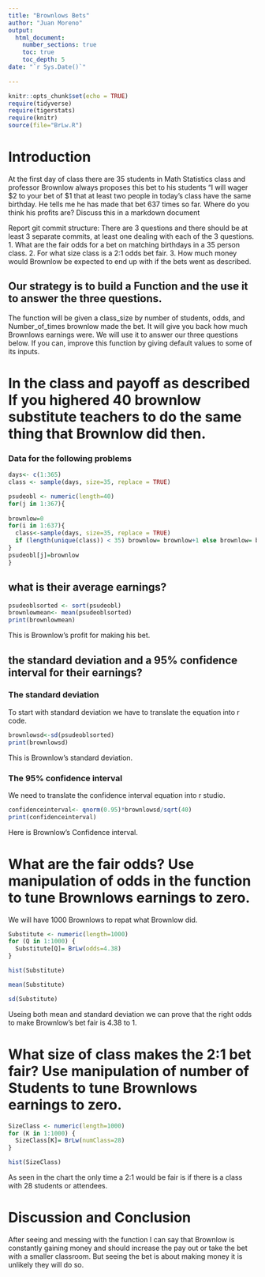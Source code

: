 ```yaml
---
title: "Brownlows Bets"
author: "Juan Moreno"
output: 
  html_document:
    number_sections: true
    toc: true
    toc_depth: 5
date: "`r Sys.Date()`"    
    
---
```

```r
knitr::opts_chunk$set(echo = TRUE)
require(tidyverse)
require(tigerstats)
require(knitr)
source(file="BrLw.R")
```


<!-- We recommend you use git branches -- create a separate branch for each major section i.e. Introduction, Methods, Results, Inferential Results, and Discussion and Conclusions - leave the YAML block untouched until the final merge where you put in your own name !-->

# Introduction

<!--In this section you explain what you are trying to show.  Where did the data come from?  What is the research or other question you are trying to answer?!-->

 At the first day of class there are 35 students in Math Statistics class and professor Brownlow always proposes this bet to his students "I will wager $2 to your bet of $1 that at least two people in today's class have  the same birthday.  He tells me he has made that bet 637 times so far. Where do you think his profits are? Discuss this in a markdown document
 
Report git commit structure:
There are 3 questions and there should be at least 3 separate commits, at least one dealing with each of the 3 questions.
1. What are the fair odds for a bet on matching birthdays in a 35 person class.
2. For what size class is a 2:1 odds bet fair.
3. How much money would Brownlow be expected to end up with if the bets went as described.

## Our strategy is to build a Function and the use it to answer the three questions. 

The function will be given a class_size by number of students, odds, and Number_of_times brownlow made the bet.  It will give you back how much Brownlows earnings were. We will use it to answer our three questions below. If you can, improve this function by giving default values to some of its inputs. 

# In the class and payoff as described  If you highered 40 brownlow substitute teachers to do the same thing that Brownlow did then.

### Data for the following problems
```r
days<- c(1:365)
class <- sample(days, size=35, replace = TRUE)

psudeobl <- numeric(length=40)
for(j in 1:367){
  
brownlow=0
for(i in 1:637){
  class<-sample(days, size=35, replace = TRUE)
  if (length(unique(class)) < 35) brownlow= brownlow+1 else brownlow= brownlow-2
}
psudeobl[j]=brownlow
}
```



## what is their average earnings?
```r
psudeoblsorted <- sort(psudeobl)
brownlowmean<- mean(psudeoblsorted)
print(brownlowmean)
```
This is Brownlow's profit for making his bet.


## the standard deviation and a 95% confidence interval for their earnings?
  
<!--Explain and display your method of coming up with a 95% confidence interval of  professor Brownlows winnings (or losings)-->
### The standard deviation
To start with standard deviation we have to translate the equation into r code.  
```r
brownlowsd<-sd(psudeoblsorted)
print(brownlowsd)
```
This is Brownlow's standard deviation.


### The 95% confidence interval
We need to translate the confidence interval equation into r studio.  
```r
confidenceinterval<- qnorm(0.95)*brownlowsd/sqrt(40)
print(confidenceinterval)
```

Here is Brownlow's Confidence interval.




# What are the fair odds? Use manipulation of odds in the function to tune Brownlows earnings to zero. 

We will have 1000 Brownlows to repat what Brownlow did.
```r
Substitute <- numeric(length=1000)
for (Q in 1:1000) {
  Substitute[Q]= BrLw(odds=4.38)
}

hist(Substitute)
```




```r
mean(Substitute)
```

```r
sd(Substitute)
```
Useing both mean and standard deviation we can prove that the right odds to make Brownlow's bet fair is 4.38 to 1.  
<!--Decide on your methods:  In this section explain the approach you will take to attack the issue --- how will you decide on a likely estimate of professor Brownlow's earnings or losses after 637 bets. Also explain how you construct a 95% confidence interval about your estimate of his winnings !-->




# What size of class makes the 2:1 bet fair?  Use manipulation of number of Students to tune Brownlows earnings to zero.

<!--Explain and display the results of your method of coming up with the estimate of professor Brownlows betting profits!-->

```r
SizeClass <- numeric(length=1000)
for (K in 1:1000) {
  SizeClass[K]= BrLw(numClass=28)
}

hist(SizeClass)
```

As seen in the chart the only time a 2:1 would be fair is if there is a class with 28 students or attendees.    





# Discussion and Conclusion

<!--Discussion and conclusion here.  If professor Brownlow is consistantly making or losing money how could he change his payout so that his profits center on zero?  Also discuss what size his class should be in order to have his current scheme balance at zero profit.!-->
After seeing and messing with the function I can say that Brownlow is constantly gaining money and should increase the pay out or take the bet with a smaller classroom. But seeing the bet is about making money it is unlikely they will do so.  
